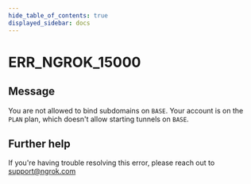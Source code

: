 ```yaml
---
hide_table_of_contents: true
displayed_sidebar: docs
---
```



# ERR_NGROK_15000

## Message

You are not allowed to bind subdomains on `BASE`. Your account is on the `PLAN` plan, which doesn't allow starting tunnels on `BASE`.

<ErrorDetails error="err_ngrok_15000" />

## Further help

If you're having trouble resolving this error, please reach out to [support@ngrok.com](mailto:support@ngrok.com?subject=Help%20with%20ERR_NGROK_15000)
